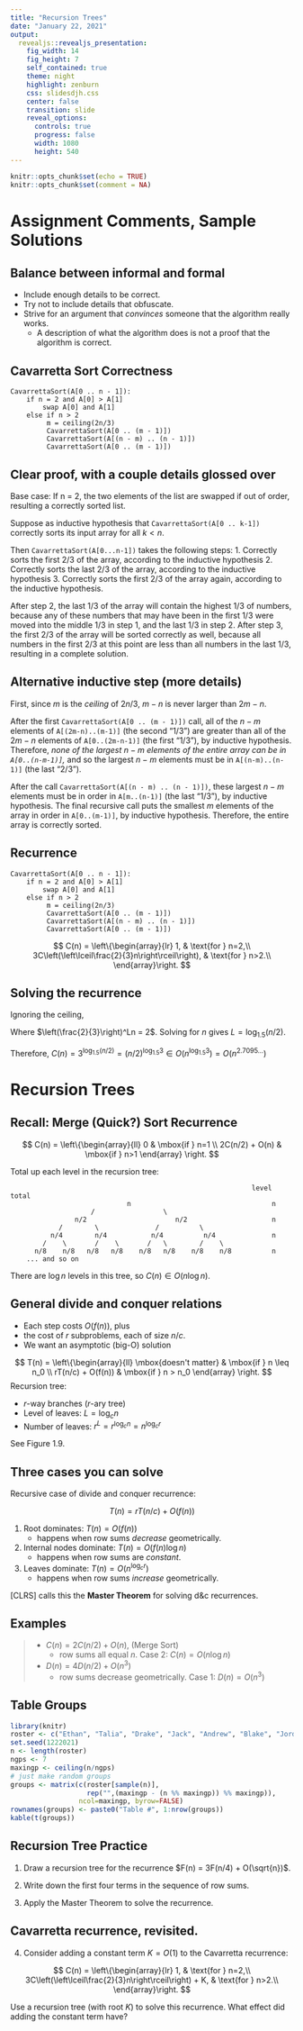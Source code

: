 ```yaml
---
title: "Recursion Trees"
date: "January 22, 2021"
output: 
  revealjs::revealjs_presentation:
    fig_width: 14
    fig_height: 7
    self_contained: true
    theme: night
    highlight: zenburn
    css: slidesdjh.css
    center: false
    transition: slide
    reveal_options:
      controls: true
      progress: false
      width: 1080
      height: 540
---
```


```r
knitr::opts_chunk$set(echo = TRUE)
knitr::opts_chunk$set(comment = NA)
```

# Assignment Comments, Sample Solutions

## Balance between informal and formal

- Include enough details to be correct.
- Try not to include details that obfuscate.
- Strive for an argument that *convinces* someone that the algorithm really works.
    - A description of what the algorithm does is not a proof that the algorithm is correct.

## Cavarretta Sort Correctness

```
CavarrettaSort(A[0 .. n - 1]):
    if n = 2 and A[0] > A[1]
        swap A[0] and A[1]
    else if n > 2
         m = ceiling(2n/3)
         CavarrettaSort(A[0 .. (m - 1)])
         CavarrettaSort(A[(n - m) .. (n - 1)])
         CavarrettaSort(A[0 .. (m - 1)])
```

## Clear proof, with a couple details glossed over

Base case: If n = 2, the two elements of the list are swapped if out of order, resulting a correctly sorted list.

Suppose as inductive hypothesis that `CavarrettaSort(A[0 .. k-1])` correctly sorts its input array for all $k<n$.

Then `CavarrettaSort(A[0...n-1])` takes the following steps: 1. Correctly sorts the first 2/3 of the array, according to the inductive hypothesis 2. Correctly sorts the last 2/3 of the array, according to the inductive hypothesis 3. Correctly sorts the first 2/3 of the array again, according to the inductive hypothesis.

After step 2, the last 1/3 of the array will contain the highest 1/3 of numbers, because any of these numbers that may have been in the first 1/3 were moved into the middle 1/3 in step 1, and the last 1/3 in step 2. After step 3, the first 2/3 of the array will be sorted correctly as well, because all numbers in the first 2/3 at this point are less than all numbers in the last 1/3, resulting in a complete solution.

## Alternative inductive step (more details)

First, since $m$ is the *ceiling* of $2n/3$, $m-n$ is never larger than $2m-n$. 

After the first `CavarrettaSort(A[0 .. (m - 1)])` call, all of the $n-m$ elements of `A[(2m-n)..(m-1)]` (the second "1/3") are greater than all of the $2m-n$ elements of `A[0..(2m-n-1)]` (the first "1/3"), by inductive hypothesis. Therefore, *none of the largest $n-m$ elements of the entire array can be in `A[0..(n-m-1)]`,* and so the largest $n-m$ elements must be in `A[(n-m)..(n-1)]` (the last "2/3"). 

After the call `CavarrettaSort(A[(n - m) .. (n - 1)])`, these largest $n-m$ elements must be in order in `A[m..(n-1)]` (the last "1/3"), by inductive hypothesis. The final recursive call puts the smallest $m$ elements of the array in order in `A[0..(m-1)]`, by inductive hypothesis. Therefore, the entire array is correctly sorted.

## Recurrence

```
CavarrettaSort(A[0 .. n - 1]):
    if n = 2 and A[0] > A[1]
        swap A[0] and A[1]
    else if n > 2
         m = ceiling(2n/3)
         CavarrettaSort(A[0 .. (m - 1)])
         CavarrettaSort(A[(n - m) .. (n - 1)])
         CavarrettaSort(A[0 .. (m - 1)])
```

$$
C(n) = \left\{\begin{array}{lr}  1, 
& \text{for } n=2,\\  
3C\left(\left\lceil\frac{2}{3}n\right\rceil\right), 
& \text{for } n>2.\\  \end{array}\right.
$$

## Solving the recurrence

Ignoring the ceiling,

\begin{align}
C(n) &= 3C\left(\frac{2}{3}n\right) = 3^2C\left(\left(\frac{2}{3}\right)^2n\right) 
= 3^3C\left(\left(\frac{2}{3}\right)^2n\right) \\ 
& = \cdots = 3^LC\left(\left(\frac{2}{3}\right)^Ln\right) = 3^L C(2) = 3^L \cdot 1 = 3^L
\end{align}

Where $\left(\frac{2}{3}\right)^Ln = 2$. Solving for $n$ gives $L = \log_{1.5}(n/2)$. 

Therefore, $C(n) = 3^{\log_{1.5}(n/2)} = (n/2)^{\log_{1.5} 3} \in O(n^{\log_{1.5} 3}) = O(n^{2.7095\ldots})$

# Recursion Trees

## Recall: Merge (Quick?) Sort Recurrence

$$
C(n) = \left\{\begin{array}{ll} 
               0 & \mbox{if } n=1 \\
               2C(n/2) + O(n) & \mbox{if } n>1
               \end{array}
              \right.
$$

Total up each level in the recursion tree:

```
                                                            level total
                             n                                   n
                    /                 \
                n/2                      n/2                     n
            /        \              /          \ 
          n/4        n/4           n/4          n/4              n
        /    \       /    \       /   \        /    \
      n/8    n/8   n/8   n/8    n/8   n/8    n/8    n/8          n
    ... and so on
```

There are $\log n$ levels in this tree, so $C(n) \in O(n \log n)$.

## General divide and conquer relations

- Each step costs $O(f(n))$, plus
- the cost of $r$ subproblems, each of size $n/c$.
- We want an asymptotic (big-O) solution

$$
T(n) = \left\{\begin{array}{ll} 
               \mbox{doesn't matter} & \mbox{if } n \leq n_0 \\
               rT(n/c) + O(f(n)) & \mbox{if } n > n_0
               \end{array}
              \right.
$$
Recursion tree:

- $r$-way branches ($r$-ary tree)
- Level of leaves: $L = \log_c n$
- Number of leaves: $r^L = r^{\log_c n} = n^{\log_c r}$

See Figure 1.9.

## Three cases you can solve

Recursive case of divide and conquer recurrence:

$$
T(n) = rT(n/c) + O(f(n))
$$

1. Root dominates: $T(n) = O(f(n))$
    - happens when row sums *decrease* geometrically.
2. Internal nodes dominate: $T(n) = O(f(n)\log n)$
    - happens when row sums are *constant*.
3. Leaves dominate: $T(n) = O(n^{\log_c r})$
    - happens when row sums *increase* geometrically.
    
[CLRS] calls this the **Master Theorem** for solving d&c recurrences.

## Examples

>- $C(n) = 2C(n/2) + O(n)$, (Merge Sort)
>    - row sums all equal $n$. Case 2: $C(n) = O(n \log n)$
>- $D(n) = 4D(n/2) + O(n^3)$
>    - row sums decrease geometrically. Case 1: $D(n) = O(n^3)$
    
## Table Groups

```r
library(knitr)
roster <- c("Ethan", "Talia", "Drake", "Jack", "Andrew", "Blake", "Jordan", "Graham", "Kevin", "Logan", "Claire", "Bri", "Trevor", "James", "Kristen", "Levi", "Grace", "John", "Isaac", "Josiah", "Nathan")
set.seed(1222021) 
n <- length(roster)
ngps <- 7
maxingp <- ceiling(n/ngps)
# just make random groups
groups <- matrix(c(roster[sample(n)], 
                   rep("",(maxingp - (n %% maxingp)) %% maxingp)), 
                 ncol=maxingp, byrow=FALSE)
rownames(groups) <- paste0("Table #", 1:nrow(groups))
kable(t(groups))
```


## Recursion Tree Practice

1. Draw a recursion tree for the recurrence $F(n) = 3F(n/4) + O(\sqrt{n})$.

2. Write down the first four terms in the sequence of row sums.

3. Apply the Master Theorem to solve the recurrence.

## Cavarretta recurrence, revisited.

4. Consider adding a constant term $K = O(1)$  to the Cavarretta recurrence:

$$
C(n) = \left\{\begin{array}{lr}  1, 
& \text{for } n=2,\\  
3C\left(\left\lceil\frac{2}{3}n\right\rceil\right) + K, 
& \text{for } n>2.\\  \end{array}\right.
$$

Use a recursion tree (with root $K$) to solve this recurrence. What effect did adding the constant term have?
